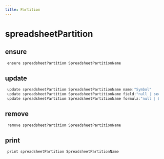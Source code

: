 ```yaml
---
title: Partition
---
```


# spreadsheetPartition

## ensure

```js filename="Terminal" copy
 ensure spreadsheetPartition SpreadsheetPartitionName
```


## update

```js filename="Terminal" copy
 update spreadsheetPartition SpreadsheetPartitionName name:"Symbol"
 update spreadsheetPartition SpreadsheetPartitionName field:"null | sectionField | grid/field"
 update spreadsheetPartition SpreadsheetPartitionName formula:"null | @null | @empty | formula"
```


## remove

```js filename="Terminal" copy
 remove spreadsheetPartition SpreadsheetPartitionName
```


## print

```js filename="Terminal" copy
 print spreadsheetPartition SpreadsheetPartitionName
```


